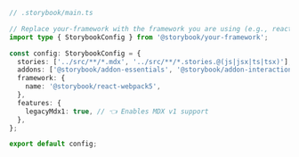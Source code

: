 ```ts
// .storybook/main.ts

// Replace your-framework with the framework you are using (e.g., react-webpack5, vue3-webpack5)
import type { StorybookConfig } from '@storybook/your-framework';

const config: StorybookConfig = {
  stories: ['../src/**/*.mdx', '../src/**/*.stories.@(js|jsx|ts|tsx)'],
  addons: ['@storybook/addon-essentials', '@storybook/addon-interactions'],
  framework: {
    name: '@storybook/react-webpack5',
  },
  features: {
    legacyMdx1: true, // 👈 Enables MDX v1 support
  },
};

export default config;
```
